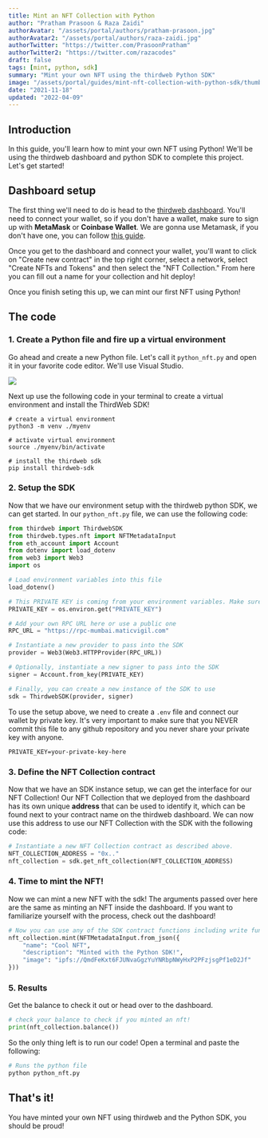 ```yaml
---
title: Mint an NFT Collection with Python
author: "Pratham Prasoon & Raza Zaidi"
authorAvatar: "/assets/portal/authors/pratham-prasoon.jpg"
authorAvatar2: "/assets/portal/authors/raza-zaidi.jpg"
authorTwitter: "https://twitter.com/PrasoonPratham"
authorTwitter2: "https://twitter.com/razacodes"
draft: false
tags: [mint, python, sdk]
summary: "Mint your own NFT using the thirdweb Python SDK"
image: "/assets/portal/guides/mint-nft-collection-with-python-sdk/thumbnail.png"
date: "2021-11-18"
updated: "2022-04-09"
---
```


## Introduction

In this guide, you'll learn how to mint your own NFT using Python! We'll be using the thirdweb dashboard and python SDK to complete this project. Let's get started!

## Dashboard setup

The first thing we'll need to do is head to the [thirdweb dashboard](https://thirdweb.com/dashboard). You'll need to connect your wallet, so if you don't have a wallet, make sure to sign up with **MetaMask** or **Coinbase Wallet**. We are gonna use Metamask, if you don't have one, you can follow [this guide](/guides/create-a-metamask-wallet).

Once you get to the dashboard and connect your wallet, you'll want to click on "Create new contract" in the top right corner, select a network, select "Create NFTs and Tokens" and then select the "NFT Collection." From here you can fill out a name for your collection and hit deploy!

Once you finish seting this up, we can mint our first NFT using Python!

## The code

### 1. Create a Python file and fire up a virtual environment

Go ahead and create a new Python file. Let's call it `python_nft.py` and open it in your favorite code editor.
We'll use Visual Studio.

![](/assets/portal/guides/mint-nft-collection-with-python-sdk/terminal.png)

Next up use the following code in your terminal to create a virtual environment and install the ThirdWeb SDK!

```bash:virtual-env
# create a virtual environment
python3 -m venv ./myenv

# activate virtual environment
source ./myenv/bin/activate

# install the thirdweb sdk
pip install thirdweb-sdk
```

### 2. Setup the SDK

Now that we have our environment setup with the thirdweb python SDK, we can get started. In our `python_nft.py` file, we can use the following code:

```python:python_nft.py
from thirdweb import ThirdwebSDK
from thirdweb.types.nft import NFTMetadataInput
from eth_account import Account
from dotenv import load_dotenv
from web3 import Web3
import os

# Load environment variables into this file
load_dotenv()

# This PRIVATE KEY is coming from your environment variables. Make sure to never put it in a tracked file or share it with anyone.
PRIVATE_KEY = os.environ.get("PRIVATE_KEY")

# Add your own RPC URL here or use a public one
RPC_URL = "https://rpc-mumbai.maticvigil.com"

# Instantiate a new provider to pass into the SDK
provider = Web3(Web3.HTTPProvider(RPC_URL))

# Optionally, instantiate a new signer to pass into the SDK
signer = Account.from_key(PRIVATE_KEY)

# Finally, you can create a new instance of the SDK to use
sdk = ThirdwebSDK(provider, signer)
```

To use the setup above, we need to create a `.env` file and connect our wallet by private key. It's very important to make sure that you NEVER commit this file to any github repository and you never share your private key with anyone.

```bash:.env
PRIVATE_KEY=your-private-key-here
```

### 3. Define the NFT Collection contract

Now that we have an SDK instance setup, we can get the interface for our NFT Collection! Our NFT Collection that we deployed from the dashboard has its own unique **address** that can be used to identify it, which can be found next to your contract name on the thirdweb dashboard. We can now use this address to use our NFT Collection with the SDK with the following code:

```python:python_nft.py
# Instantiate a new NFT Collection contract as described above.
NFT_COLLECTION_ADDRESS = "0x.."
nft_collection = sdk.get_nft_collection(NFT_COLLECTION_ADDRESS)
```

### 4. Time to mint the NFT!

Now we can mint a new NFT with the sdk!
The arguments passed over here are the same as minting an NFT inside the dashboard. If you want to familiarize yourself with the process, check out the dashboard!

```python:python_nft.py
# Now you can use any of the SDK contract functions including write functions
nft_collection.mint(NFTMetadataInput.from_json({ 
    "name": "Cool NFT", 
    "description": "Minted with the Python SDK!", 
    "image": "ipfs://QmdFeKxt6FJUNvaGgzYuYNRbpNWyHxP2PFzjsgPf1eD2Jf" 
}))
```

### 5. Results

Get the balance to check it out or head over to the dashboard.

```python:python_nft.py
# check your balance to check if you minted an nft!
print(nft_collection.balance())
```

So the only thing left is to run our code! Open a terminal and paste the following:

```bash
# Runs the python file
python python_nft.py
```

## That's it!

You have minted your own NFT using thirdweb and the Python SDK, you should be proud!

